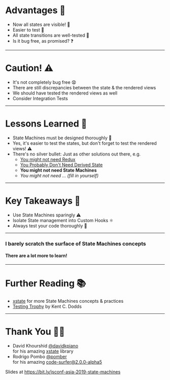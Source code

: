
# Advantages 🤑

<ul>
  <Appear>
    <li>Now all states are visible! 👀</li>
    <li>Easier to test 🧪</li>
    <li>All state transitions are well-tested 💯</li>
    <li>Is it bug free, as promised? ❓</li>
  </Appear>
</ul>

---

# Caution! ⚠️

<ul>
  <li>It's not completely bug free 😧</li>
  <Appear>
    <li>
      There are still discrepancies between the state & the rendered views
    </li>
    <li>We should have tested the rendered views as well</li>
    <li>Consider Integration Tests</li>
  </Appear>
</ul>

---

# Lessons Learned 📝

<ul>
  <Appear>
    <li>State Machines must be designed thoroughly 🧐</li>
    <li>
      Yes, it's easier to test the states, but don't forget to test the rendered
      views! ⚠️
    </li>
    <li>
      There's no silver bullet: Just as other solutions out there, e.g.
      <ul>
        <li>
          <a href="https://medium.com/@dan_abramov/you-might-not-need-redux-be46360cf367">
            You might not need Redux
          </a>
        </li>
        <li>
          <a href="https://reactjs.org/blog/2018/06/07/you-probably-dont-need-derived-state.html">
            You Probably Don't Need Derived State
          </a>
        </li>
        <li>
          <strong>You might not need State Machines</strong>
        </li>
        <li>
          <em>You might not need ... (fill in yourself)</em>
        </li>
      </ul>
    </li>
  </Appear>
</ul>

---

# Key Takeaways 🔑

<ul>
  <Appear>
    <li>Use State Machines sparingly ⚠️</li>
    <li>Isolate State management into Custom Hooks ⚛️</li>
    <li>Always test your code thoroughly 🧪</li>
  </Appear>
</ul>

---

### I barely scratch the surface of State Machines concepts

#### There are a lot more to learn!

---

# Further Reading 📚

- [xstate](https://xstate.js.org/docs/#why) for more State Machines concepts & practices
- [Testing Trophy](https://kentcdodds.com/blog/write-tests) by Kent C. Dodds

---

# Thank You 🙏🏼

- David Khourshid [@davidkpiano](https://twitter.com/davidkpiano)<br />
  for his amazing [xstate](https://xstate.js.org/) library
- Rodrigo Pombo [@pomber](https://twitter.com/pomber)<br />
  for his amazing [code-surfer@2.0.0-alpha5](https://www.npmjs.com/package/code-surfer/v/2.0.0-alpha.5)

Slides at https://bit.ly/jsconf-asia-2019-state-machines
